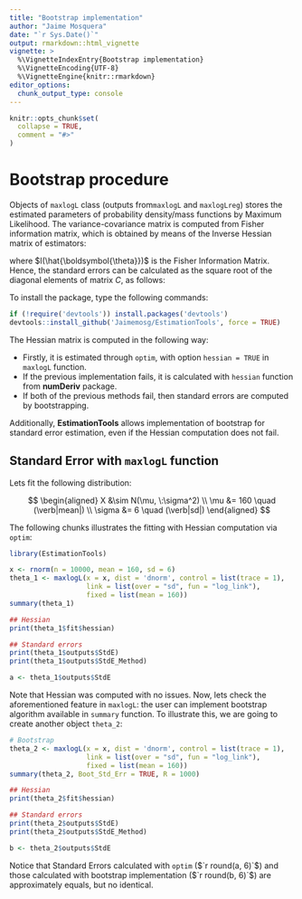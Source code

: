 ```yaml
---
title: "Bootstrap implementation"
author: "Jaime Mosquera"
date: "`r Sys.Date()`"
output: rmarkdown::html_vignette
vignette: >
  %\VignetteIndexEntry{Bootstrap implementation}
  %\VignetteEncoding{UTF-8}
  %\VignetteEngine{knitr::rmarkdown}
editor_options: 
  chunk_output_type: console
---
```


```r
knitr::opts_chunk$set(
  collapse = TRUE,
  comment = "#>"
)
```

# Bootstrap procedure

Objects of `maxlogL` class (outputs from`maxlogL` and `maxlogLreg`) stores the estimated parameters of probability density/mass functions by Maximum Likelihood. The variance-covariance matrix is computed from Fisher information matrix, which is obtained by means of the Inverse Hessian matrix of estimators:

\begin{equation}
Var(\hat{\boldsymbol{\theta}}) = I^{-1}(\hat{\boldsymbol{\theta}}) = C(\hat{\boldsymbol{\theta}}),
\end{equation}

where $I(\hat{\boldsymbol{\theta}})$ is the Fisher Information Matrix. Hence, the standard errors can be calculated as the square root of the diagonal elements of matrix $C$, as follows:

\begin{equation}
SE(\hat{\boldsymbol{\theta}}) = \sqrt{C_{jj}(\hat{\boldsymbol{\theta}})},
\end{equation}

To install the package, type the following commands:

```r
if (!require('devtools')) install.packages('devtools')
devtools::install_github('Jaimemosg/EstimationTools', force = TRUE)
```

The Hessian matrix is computed in the following way:

- Firstly, it is estimated through `optim`, with option `hessian = TRUE` in `maxlogL` function.
- If the previous implementation fails, it is calculated with `hessian` function from **numDeriv** package.
- If both of the previous methods fail, then standard errors are computed by bootstrapping.

Additionally, **EstimationTools** allows implementation of bootstrap for standard error estimation, even if the Hessian computation does not fail.

## Standard Error with `maxlogL` function

Lets fit the following distribution:

$$
\begin{aligned}
X &\sim N(\mu, \:\sigma^2) \\
\mu &= 160 \quad (\verb|mean|) \\
\sigma &= 6 \quad (\verb|sd|)
\end{aligned}
$$

The following chunks illustrates the fitting with Hessian computation via `optim`:

```r
library(EstimationTools)

x <- rnorm(n = 10000, mean = 160, sd = 6)
theta_1 <- maxlogL(x = x, dist = 'dnorm', control = list(trace = 1),
                   link = list(over = "sd", fun = "log_link"),
                   fixed = list(mean = 160))
summary(theta_1)

## Hessian
print(theta_1$fit$hessian)

## Standard errors
print(theta_1$outputs$StdE)
print(theta_1$outputs$StdE_Method)
```

```r
a <- theta_1$outputs$StdE
```

Note that Hessian was computed with no issues. Now, lets check the aforementioned feature in `maxlogL`: the user can implement bootstrap algorithm available in `summary` function. To illustrate this, we are going to create another object `theta_2`:

```r
# Bootstrap
theta_2 <- maxlogL(x = x, dist = 'dnorm', control = list(trace = 1),
                   link = list(over = "sd", fun = "log_link"),
                   fixed = list(mean = 160))
summary(theta_2, Boot_Std_Err = TRUE, R = 1000)

## Hessian
print(theta_2$fit$hessian)

## Standard errors
print(theta_2$outputs$StdE)
print(theta_2$outputs$StdE_Method)
```

```r
b <- theta_2$outputs$StdE
```

Notice that Standard Errors calculated with `optim` ($`r round(a, 6)`$) and those calculated with bootstrap implementation ($`r round(b, 6)`$) are approximately equals, but no identical.

